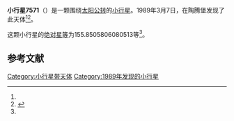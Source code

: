 {{Infobox planet
| bgcolour = #FFFFC0
| name = 7571 Weisse Rose
| symbol = 
| image = 
| caption = 
| discovery = yes
| discovery_ref = 
| discoverer = {{link-en|佛蒙特·伯根|Freimut Börngen}}
| discovery_site = [[陶腾堡|陶腾堡]] 
| discovered = 1989年3月7日
| designations = yes
| mp_name = 
| named_after = 
| alt_names = 1989 EH6/ 1981 UH23
| mp_category = [[主带小行星|主带小行星]]
| orbit_ref = <ref name="a">[http://ssd.jpl.nasa.gov/sbdb.cgi?sstr=7571 7571 Weisse Rose] {{Wayback|url=http://ssd.jpl.nasa.gov/sbdb.cgi?sstr=7571 |date=20201124024756 }}，小行星數據庫瀏覽器（JPL Small-Body Database Browser）－[[美国国家航空航天局|美国国家航空航天局]]喷气推进实验室</ref>
| epoch = 2456400.5 (2013年4月18日更新)
| aphelion = {{convert|3.566453991879662|AU|km|3|abbr=on|lk=out}}
| perihelion = {{convert|2.645179690921153|AU|km|3|abbr=on}}
| semimajor = {{convert|3.105816841400408|AU|km|3|abbr=on}}
| eccentricity = 0.148314332
| period = 1999.227365 [[日|日]]<br />5.47[[儒略年|儒略年]]
| avg_speed = 
| inclination = 2.181544078537477
| asc_node = 117.2943223907649
| mean_anomaly = 
| arg_peri = 155.8505806080513
| satellites = 
| physical_characteristics = yes
| dimensions = 
| mass = 
| density = 
| surface_grav = 
| escape_velocity = 
| sidereal_day = 
| axial_tilt = 
| pole_ecliptic_lat = 
| pole_ecliptic_lon = 
| albedo = 
| temperatures= 
| temp_name1 = 
| mean_temp_1 = 
| max_temp_1 = 
| temp_name2 = 
| max_temp_2 = 
| spectral_type = 
| abs_magnitude = 155.8505806080513
}}

'''小行星7571'''（{{lang-en|7571 Weisse Rose}}）是一颗围绕[[太阳|太阳]][[公转|公转]]的[[小行星|小行星]]。1989年3月7日，{{link-en|佛蒙特·伯根|Freimut Börngen}}在陶腾堡发现了此天体<ref name="a" /><ref>{{cite news|title=小行星列表|url=http://cfa-www.harvard.edu/iau/lists/NumberedMPs.txt|accessdate=2013-07-08|newspaper=哈佛大学|archive-date=2008-05-17|archive-url=https://web.archive.org/web/20080517010638/http://cfa-www.harvard.edu/iau/lists/NumberedMPs.txt|dead-url=no}}</ref>。

这颗小行星的[[绝对星等|绝对星等]]为155.8505806080513等<ref name="a" />。

==参考文献==
{{reflist}}
{{Minor Planet Number|[[小行星7570|小行星7570]]|[[小行星7572|小行星7572]]}}

{{小天体}}

[[Category:小行星带天体|Category:小行星带天体]]
[[Category:1989年发现的小行星|Category:1989年发现的小行星]]

{{asteroid-stub}}